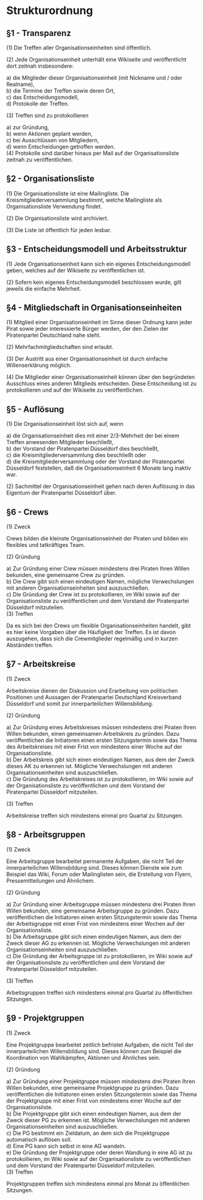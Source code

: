 =Strukturordnung=

==§1 - Transparenz==

(1) Die Treffen aller Organisationseinheiten sind öffentlich.

(2) Jede Organisationseinheit unterhält eine Wikiseite und veröffentlicht dort zeitnah insbesondere:

a) die Mitglieder dieser Organisationseinheit (mit Nickname und / oder Realname),<br/>
b) die Termine der Treffen sowie deren Ort,<br/>
c) das Entscheidungsmodell,<br/>
d) Protokolle der Treffen.

(3) Treffen sind zu protokollieren

a) zur Gründung,<br />
b) wenn Aktionen geplant werden,<br />
c) bei Ausschlüssen von Mitgliedern,<br />
d) wenn Entscheidungen getroffen werden.<br />

(4) Protokolle sind darüber hinaus per Mail auf der Organisationsliste zeitnah zu veröffentlichen.

==§2 - Organisationsliste==

(1) Die Organisationsliste ist eine Mailingliste. Die Kreismitgliederversammlung bestimmt, welche Mailingliste als Organisationsliste Verwendung findet.

(2) Die Organisationsliste wird archiviert.

(3) Die Liste ist öffentlich für jeden lesbar.

==§3 - Entscheidungsmodell und Arbeitsstruktur==

(1) Jede Organisationseinheit kann sich ein eigenes Entscheidungsmodell geben, welches auf der Wikiseite zu veröffentlichen ist.

(2) Sofern kein eigenes Entscheidungsmodell beschlossen wurde, gilt jeweils die einfache Mehrheit.

==§4 - Mitgliedschaft in Organisationseinheiten==

(1) Mitglied einer Organisationseinheit im Sinne dieser Ordnung kann jeder Pirat sowie jeder interessierte Bürger werden, der den Zielen der Piratenpartei Deutschland nahe steht.

(2) Mehrfachmitgliedschaften sind erlaubt.

(3) Der Austritt aus einer Organisationseinheit ist durch einfache Willenserklärung möglich.

(4) Die Mitglieder einer Organisationseinheit können über den begründeten Ausschluss eines anderen Mitglieds entscheiden. Diese Entscheidung ist zu protokollieren und auf der Wikiseite zu veröffentlichen.

==§5 - Auflösung==

(1) Die Organisationseinheit löst sich auf, wenn

a) die Organisationseinheit dies mit einer 2/3-Mehrheit der bei einem Treffen anwesenden Mitglieder beschließt,<br />
b) der Vorstand der Piratenpartei Düsseldorf dies beschließt,<br />
c) die Kreismitgliederversammlung dies beschließt oder<br />
d) die Kreismitgliederversammlung oder der Vorstand der Piratenpartei Düsseldorf feststellen, daß die Organisationseinheit 6 Monate lang inaktiv war.

(2) Sachmittel der Organisationseinheit gehen nach deren Auflösung in das Eigentum der Piratenpartei Düsseldorf über.

==§6 - Crews==

(1) Zweck

Crews bilden die kleinste Organisationseinheit der Piraten und bilden ein flexibles und tatkräftiges Team.

(2) Gründung

a) Zur Gründung einer Crew müssen mindestens drei Piraten Ihren Willen bekunden, eine gemeinsame Crew zu gründen.<br />
b) Die Crew gibt sich einen eindeutigen Namen, mögliche Verwechslungen mit anderen Organisationseinheiten sind auszuschließen.<br />
c) Die Gründung der Crew ist zu protokollieren, im Wiki sowie auf der Organisationsliste zu veröffentlichen und dem Vorstand der Piratenpartei Düsseldorf mitzuteilen.<br />

(3) Treffen

Da es sich bei den Crews um flexible Organisationseinheiten handelt, gibt es hier keine Vorgaben über die Häufigkeit der Treffen. Es ist davon auszugehen, dass sich die Crewmitglieder regelmäßig und in kurzen Abständen treffen.

==§7 - Arbeitskreise==

(1) Zweck

Arbeitskreise dienen der Diskussion und Erarbeitung von politischen Positionen und Aussagen der Piratenpartei Deutschland Kreisverband Düsseldorf und somit zur innerparteilichen Willensbildung.

(2) Gründung

a) Zur Gründung eines Arbeitskreises müssen mindestens drei Piraten Ihren Willen bekunden, einen gemeinsamen Arbeitskreis zu gründen. Dazu veröffentlichen die Initiatoren einen ersten Sitzungstermin sowie das Thema des Arbeitskreises mit einer Frist von mindestens einer Woche auf der Organisationsliste.<br />
b) Der Arbeitskreis gibt sich einen eindeutigen Namen, aus dem der Zweck dieses AK zu erkennen ist. Mögliche Verwechslungen mit anderen Organisationseinheiten sind auszuschließen.<br />
c) Die Gründung des Arbeitskreises ist zu protokollieren, im Wiki sowie auf der Organisationsliste zu veröffentlichen und dem Vorstand der Piratenpartei Düsseldorf mitzuteilen.

(3) Treffen

Arbeitskreise treffen sich mindestens einmal pro Quartal zu Sitzungen.

==§8 - Arbeitsgruppen==

(1) Zweck

Eine Arbeitsgruppe bearbeitet permanente Aufgaben, die nicht Teil der innerparteilichen Willensbildung sind. Dieses können Dienste wie zum Beispiel das Wiki, Forum oder Mailinglisten sein, die Erstellung von Flyern, Pressemitteilungen und Ähnlichem.

(2) Gründung

a) Zur Gründung einer Arbeitsgruppe müssen mindestens drei Piraten Ihren Willen bekunden, eine gemeinsame Arbeitsgruppe zu gründen. Dazu veröffentlichen die Initiatoren einen ersten Sitzungstermin sowie das Thema der Arbeitsgruppe mit einer Frist von mindestens einer Wochen auf der Organisationsliste.<br />
b) Die Arbeitsgruppe gibt sich einen eindeutigen Namen, aus dem der Zweck dieser AG zu erkennen ist. Mögliche Verwechslungen mit anderen Organisationseinheiten sind auszuschließen.<br />
c) Die Gründung der Arbeitsgruppe ist zu protokollieren, im Wiki sowie auf der Organisationsliste zu veröffentlichen und dem Vorstand der Piratenpartei Düsseldorf mitzuteilen.

(3) Treffen

Arbeitsgruppen treffen sich mindestens einmal pro Quartal zu öffentlichen Sitzungen.

==§9 - Projektgruppen==

(1) Zweck

Eine Projektgruppe bearbeitet zeitlich befristet Aufgaben, die nicht Teil der innerparteilichen Willensbildung sind. Dieses können zum Beispiel die Koordination von Wahlkämpfen, Aktionen und Ähnliches sein.

(2) Gründung

a) Zur Gründung einer Projektgruppe müssen mindestens drei Piraten Ihren Willen bekunden, eine gemeinsame Projektgruppe zu gründen. Dazu veröffentlichen die Initiatoren einen ersten Sitzungstermin sowie das Thema der Projektgruppe mit einer Frist von mindestens einer Woche auf der Organisationsliste.<br />
b) Die Projektgruppe gibt sich einen eindeutigen Namen, aus dem der Zweck dieser PG zu erkennen ist. Mögliche Verwechslungen mit anderen Organisationseinheiten sind auszuschließen.<br />
c) Die PG bestimmt ein Zieldatum, an dem sich die Projektgruppe automatisch auflösen soll.<br />
d) Eine PG kann sich selbst in eine AG wandeln.<br />
e) Die Gründung der Projektgruppe oder deren Wandlung in eine AG ist zu protokollieren, im Wiki sowie auf der Organisationsliste zu veröffentlichen und dem Vorstand der Piratenpartei Düsseldorf mitzuteilen.<br />

(3) Treffen

Projektgruppen treffen sich mindestens einmal pro Monat zu öffentlichen Sitzungen.
